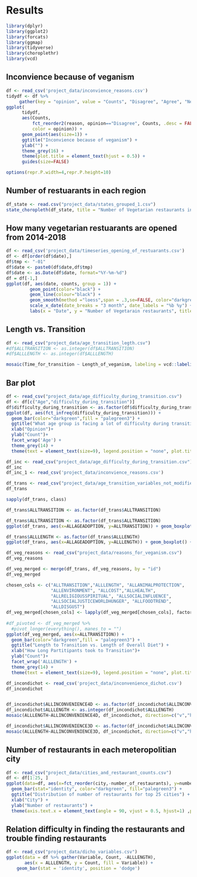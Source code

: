 # Results
```r
library(dplyr)
library(ggplot2)
library(forcats)
library(ggmap)
library(tidyverse)
library(choroplethr)
library(vcd)
```

## Inconvience because of veganism
```r
df <- read_csv('project_data/inconvience_reasons.csv')
tidydf <- df %>%
     gather(key = "opinion", value = "Counts", "Disagree", "Agree", "Neither agree nor disagree")
ggplot(
      tidydf,
      aes(Counts, 
          fct_reorder2(reason, opinion=="Disagree", Counts, .desc = FALSE),
          color = opinion)) +
      geom_point(aes(size=1)) + 
      ggtitle("Inconvience because of veganism") +
      ylab("") +
      theme_grey(16) +
      theme(plot.title = element_text(hjust = 0.5)) +
      guides(size=FALSE) 

options(repr.P.width=4,repr.P.height=10)
```

## Number of restuarants in each region
```r
df_state <- read.csv("project_data/states_grouped_1.csv")
state_choropleth(df_state, title = "Number of Vegetarian restaurants in every state", legend="Counts") + scale_fill_brewer(palette=2)
```


## How many vegetarian restuarants are opened from 2014-2018

```r
df <- read_csv('project_data/timeseries_opening_of_restuarants.csv')
df <- df[order(df$date),]
df$tmp <- "-01"
df$date <- paste0(df$date,df$tmp)
df$date <- as.Date(df$date, format="%Y-%m-%d")
df = df[-1,]
ggplot(df, aes(date, counts, group = 1)) +
         geom_point(color="black") + 
         geom_line(colour="black") +
         geom_smooth(method ="loess",span = .3,se=FALSE, color="darkgreen") +
         scale_x_date(date_breaks = "3 month", date_labels = "%b %y") +
         labs(x = "Date", y = "Number of Vegetarain restaurants", title = "Number of Vegetarian restaurants opened over time")
```

## Length vs. Transition
```r
df <- read_csv("project_data/age_transition_legth.csv")
#df$ALLTRANSITION <- as.integer(df$ALLTRANSITION)
#df$ALLLENGTH <- as.integer(df$ALLLENGTH)

mosaic(Time_for_transition ~ Length_of_veganism, labeling = vcd::labeling_border(rot_labels = c(0, 0)), df, direction=c("v","h"),main='Mosaic plot for Length and Transition to veganism')
```

## Bar plot
```r
df <- read_csv("project_data/age_difficulty_during_transition.csv")
df <- df[c("Age","difficulty_during_transition")]
df$difficulty_during_transition <- as.factor(df$difficulty_during_transition)
ggplot(df, aes(fct_infreq(difficulty_during_transition))) +
  geom_bar(color="darkgreen",fill = "palegreen3") + 
  ggtitle("What age group is facing a lot of difficulty during transition") +
  xlab("Opinion")+
  ylab("Count")+
  facet_wrap('Age') +
  theme_grey(14) + 
  theme(text = element_text(size=9), legend.position = "none", plot.title = element_text(hjust = 0.5))
```

```r
df_inc <- read_csv("project_data/age_difficulty_during_transition.csv")
df_inc
df_inc_1 <- read_csv('project_data/inconvience_reasons.csv')
```

```r
df_trans <- read_csv("project_data/age_transition_variables_not_modified.csv")
df_trans
```

```r
sapply(df_trans, class)
```


```r
df_trans$ALLTRANSITION <- as.factor(df_trans$ALLTRANSITION)
```
```r
df_trans$ALLTRANSITION <- as.factor(df_trans$ALLTRANSITION)
ggplot(df_trans, aes(x=ALLAGEADOPTION, y=ALLTRANSITION)) + geom_boxplot() + theme_grey(16) + ggtitle(" Summary of loan amounts for each level of loan purpose") + xlab("Age")  + ylab("How Long before Fully Transitioned After Deciding") + theme(text = element_text(size=9), legend.position = "none")
```

```r
df_trans$ALLLENGTH <- as.factor(df_trans$ALLLENGTH)
ggplot(df_trans, aes(x=ALLAGEADOPTION, y=ALLLENGTH)) + geom_boxplot() + theme_grey(16) + ggtitle(" Summary of loan amounts for each level of loan purpose") + xlab("Age")  + ylab("Length of Diet") + theme(text = element_text(size=9), legend.position = "none")
```

```r
df_veg_reasons <- read_csv("project_data/reasons_for_veganism.csv")
df_veg_reasons
```

```r
df_veg_merged <- merge(df_trans, df_veg_reasons, by = "id")
df_veg_merged
```

```r
chosen_cols <- c("ALLTRANSITION","ALLLENGTH", "ALLANIMALPROTECTION",
                 "ALLENVIRONMENT", "ALLCOST","ALLHEALTH",
                 "ALLRELIGIOUSSPIRITUAL", "ALLSOCIALINFLUENCE",
                 "ALLSOCIALJUSTICEWORLDHUNGER", "ALLFOODTREND",
                 "ALLDISGUST")
df_veg_merged[chosen_cols] <- lapply(df_veg_merged[chosen_cols], factor)
                 
#df_pivoted <- df_veg_merged %>%
  #pivot_longer(everything(), manes_to = "")
ggplot(df_veg_merged, aes(x=ALLTRANSITION)) +
  geom_bar(color="darkgreen",fill = "palegreen3") + 
  ggtitle("Length to Transition vs. Length of Overall Diet") +
  xlab("How Long Partitipants took to Transition")+
  ylab("Count")+
  facet_wrap('ALLLENGTH') +
  theme_grey(14) + 
  theme(text = element_text(size=9), legend.position = "none", plot.title = element_text(hjust = 0.5))
```


```r
df_incondichot <- read_csv('project_data/inconvenience_dichot.csv')
df_incondichot


df_incondichot$ALLINCONVENIENCE4D <- as.factor(df_incondichot$ALLINCONVENIENCE4D)
df_incondichot$ALLLENGTH <- as.integer(df_incondichot$ALLLENGTH)
mosaic(ALLLENGTH~ALLINCONVENIENCE4D, df_incondichot, direction=c("v","h"),main='Length of Diet & Difficulty Accessing Health Foods')
```

```r
df_incondichot$ALLINCONVENIENCE3D <- as.factor(df_incondichot$ALLINCONVENIENCE3D)
mosaic(ALLLENGTH~ALLINCONVENIENCE3D, df_incondichot, direction=c("v","h"),main='Length of Diet & Trouble Finding Restaurants')
```

## Number of restaurants in each meteropolitian city
```r
df <- read_csv("project_data/cities_and_restaurant_counts.csv")
df <- df[1:25, ]
ggplot(data=df, aes(x=fct_reorder(city,-number_of_restaurants), y=number_of_restaurants)) + 
  geom_bar(stat="identity", color="darkgreen", fill="palegreen3") +
  ggtitle("Distribution of number of restaurants for top 25 cities") +
  xlab("City") +
  ylab("Number of restaurants") +
  theme(axis.text.x = element_text(angle = 90, vjust = 0.5, hjust=1) ,plot.title = element_text(hjust = 0.5))
```

## Relation difficulty in finding the restaurants and trouble finding restaurants

```r
df <- read_csv("project_data/dicho_variables.csv")
ggplot(data = df %>% gather(Variable, Count, -ALLLENGTH), 
       aes(x = ALLLENGTH, y = Count, fill = Variable)) + 
    geom_bar(stat = 'identity', position = 'dodge')
```